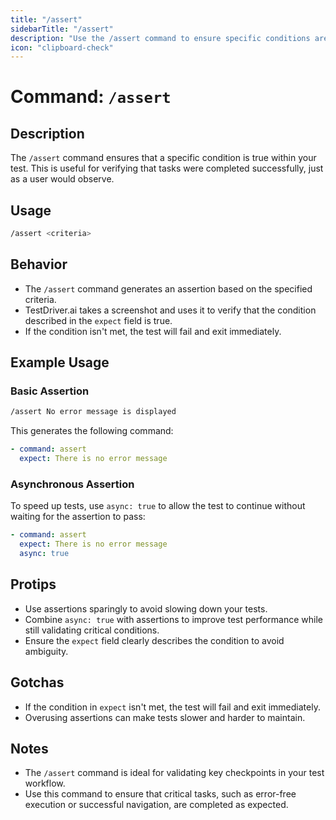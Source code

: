 ```yaml
---
title: "/assert"
sidebarTitle: "/assert"
description: "Use the /assert command to ensure specific conditions are met in your tests."
icon: "clipboard-check"
---
```


# Command: `/assert`

## Description
The `/assert` command ensures that a specific condition is true within your test. This is useful for verifying that tasks were completed successfully, just as a user would observe.

## Usage
```bash
/assert <criteria>
```

## Behavior
- The `/assert` command generates an assertion based on the specified criteria.
- TestDriver.ai takes a screenshot and uses it to verify that the condition described in the `expect` field is true.
- If the condition isn't met, the test will fail and exit immediately.

## Example Usage

### Basic Assertion
```bash
/assert No error message is displayed
```
This generates the following command:
```yaml
- command: assert
  expect: There is no error message
```

### Asynchronous Assertion
To speed up tests, use `async: true` to allow the test to continue without waiting for the assertion to pass:
```yaml
- command: assert
  expect: There is no error message
  async: true
```

## Protips
- Use assertions sparingly to avoid slowing down your tests.
- Combine `async: true` with assertions to improve test performance while still validating critical conditions.
- Ensure the `expect` field clearly describes the condition to avoid ambiguity.

## Gotchas
- If the condition in `expect` isn't met, the test will fail and exit immediately.
- Overusing assertions can make tests slower and harder to maintain.

## Notes
- The `/assert` command is ideal for validating key checkpoints in your test workflow.
- Use this command to ensure that critical tasks, such as error-free execution or successful navigation, are completed as expected.
